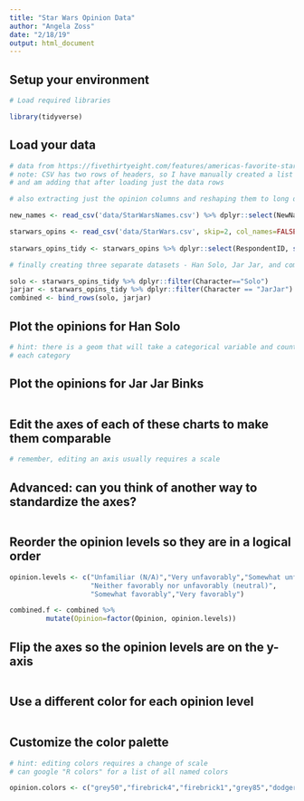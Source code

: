 ```yaml
---
title: "Star Wars Opinion Data"
author: "Angela Zoss"
date: "2/18/19"
output: html_document
---
```


## Setup your environment

```r

# Load required libraries

library(tidyverse)

```

## Load your data

```r

# data from https://fivethirtyeight.com/features/americas-favorite-star-wars-movies-and-least-favorite-characters/
# note: CSV has two rows of headers, so I have manually created a list of headers 
# and am adding that after loading just the data rows

# also extracting just the opinion columns and reshaping them to long data format

new_names <- read_csv('data/StarWarsNames.csv') %>% dplyr::select(NewNames)

starwars_opins <- read_csv('data/StarWars.csv', skip=2, col_names=FALSE) %>% setNames(unlist(new_names))
  
starwars_opins_tidy <- starwars_opins %>% dplyr::select(RespondentID, starts_with("Opinion")) %>% gather("Character","Opinion",-RespondentID) %>% mutate(Character=sub("Opinion","",Character)) %>% na.omit()

# finally creating three separate datasets - Han Solo, Jar Jar, and combined

solo <- starwars_opins_tidy %>% dplyr::filter(Character=="Solo")
jarjar <- starwars_opins_tidy %>% dplyr::filter(Character == "JarJar")
combined <- bind_rows(solo, jarjar)


```

## Plot the opinions for Han Solo

```r

# hint: there is a geom that will take a categorical variable and count the data points in
# each category


```

## Plot the opinions for Jar Jar Binks

```r


```

## Edit the axes of each of these charts to make them comparable

```r

# remember, editing an axis usually requires a scale


```

## Advanced: can you think of another way to standardize the axes?

```r


```

## Reorder the opinion levels so they are in a logical order

```r

opinion.levels <- c("Unfamiliar (N/A)","Very unfavorably","Somewhat unfavorably",
                    "Neither favorably nor unfavorably (neutral)",
                    "Somewhat favorably","Very favorably")

combined.f <- combined %>% 
         mutate(Opinion=factor(Opinion, opinion.levels))


```

## Flip the axes so the opinion levels are on the y-axis

```r


```

## Use a different color for each opinion level

```r


```

## Customize the color palette

```r

# hint: editing colors requires a change of scale
# can google "R colors" for a list of all named colors

opinion.colors <- c("grey50","firebrick4","firebrick1","grey85","dodgerblue1","dodgerblue4")



```


